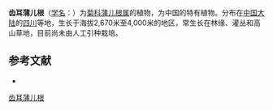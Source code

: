 {{Speciesbox
| name = 齿耳蒲儿根
| status = 
| status_system = 
| image =
| genus = Sinosenecio
| species = cortusifolius
| authority = (Hand.-Mazz.) B. Nord.
}}

'''齿耳蒲儿根'''（[[学名|学名]]：{{lang|la|''Sinosenecio cortusifolius''}}）为[[菊科|菊科]][[蒲儿根属|蒲儿根属]]的植物，为中国的特有植物。分布在[[中国大陆|中国大陆]]的[[四川|四川]]等地，生长于海拔2,670米至4,000米的地区，常生长在林缘、灌丛和高山草地，目前尚未由人工引种栽培。

== 参考文献 ==
<div class="references-small">
* {{cite web| url =http://www.bioinfo.cn/db05/KmzwSpecies.php?action=view&id=5522| title =齿耳蒲儿根| work =《中国高等植物数据库全库》| publisher =中国科学院微生物研究所| author =昆明植物研究所| accessdate =2009-02-24| deadurl =yes| archiveurl =https://web.archive.org/web/20160305033736/http://www.bioinfo.cn/db05/KmzwSpecies.php?action=view&id=5522| archivedate =2016-03-05}}
</div>
{{Taxonbar|from=Q11180419}}

[[Category:蒲儿根属|齿耳蒲儿根]]


{{植物小作品}}